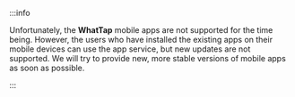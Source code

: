<!-- 안드로이드와 iOS 앱을 제공합니다.

* [Google Play](https://play.google.com/store/apps/details?id=io.whatap.app.WhaTap)
* [App Store](https://itunes.apple.com/kr/app/whatap/id1252504621?mt=8) -->

:::info

Unfortunately, the **WhatTap** mobile apps are not supported for the time being. However, the users who have installed the existing apps on their mobile devices can use the app service, but new updates are not supported. We will try to provide new, more stable versions of mobile apps as soon as possible.

:::
